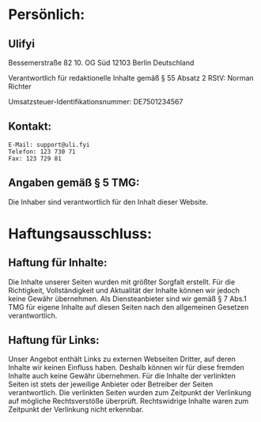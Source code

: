 # Persönlich:
## Ulifyi
  Bessemerstraße 82
  10. OG Süd
  12103 Berlin
  Deutschland

  Verantwortlich für redaktionelle Inhalte gemäß § 55 Absatz 2 RStV:
  Norman Richter

  Umsatzsteuer-Identifikationsnummer:
  DE7501234567

## Kontakt:
    E-Mail: support@uli.fyi
    Telefon: 123 730 71
    Fax: 123 729 81

## Angaben gemäß § 5 TMG:
Die Inhaber sind verantwortlich für den Inhalt dieser Website.


# Haftungsausschluss:

## __Haftung für Inhalte:__

Die Inhalte unserer Seiten wurden mit größter Sorgfalt erstellt. Für die Richtigkeit, Vollständigkeit und Aktualität der Inhalte können wir jedoch keine Gewähr übernehmen. Als Diensteanbieter sind wir gemäß § 7 Abs.1 TMG für eigene Inhalte auf diesen Seiten nach den allgemeinen Gesetzen verantwortlich.

## __Haftung für Links:__
Unser Angebot enthält Links zu externen Webseiten Dritter, auf deren Inhalte wir keinen Einfluss haben. Deshalb können wir für diese fremden Inhalte auch keine Gewähr übernehmen. Für die Inhalte der verlinkten Seiten ist stets der jeweilige Anbieter oder Betreiber der Seiten verantwortlich. Die verlinkten Seiten wurden zum Zeitpunkt der Verlinkung auf mögliche Rechtsverstöße überprüft. Rechtswidrige Inhalte waren zum Zeitpunkt der Verlinkung nicht erkennbar.
